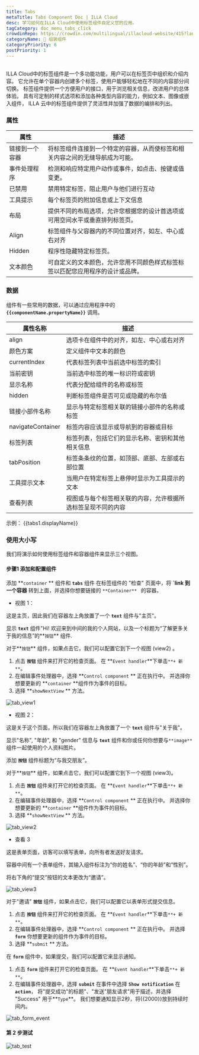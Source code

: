 ```yaml
---
title: Tabs
metaTitle: Tabs Component Doc | ILLA Cloud
desc: 学习如何在ILLA Cloud中使用标签组件自定义您的应用。
tagCategory: doc_menu_tabs_click
crowdinRepo: https://crowdin.com/multilingual/illacloud-website/415?languages=zhcn&filter=basic&value=0
categoryName: 🧬 组装组件
categoryPriority: 6
postPriority: 1
---
```


## <h2 hidden>什么是Tabs？</h2>

ILLA Cloud中的标签组件是一个多功能功能，用户可以在标签页中组织和介绍内容。 它允许在单个容器内创建多个标签，使用户能够轻松地在不同的内容部分间切换。 标签组件提供一个方便用户的接口，用于浏览相关信息，改进用户的总体体验。 具有可定制的样式选项和添加各种类型内容的能力，例如文本、图像或嵌入组件， ILLA 云中的标签组件提供了灵活性并加强了数据的编排和列出。

### 属性

| 属性                  | 描述                                                                                                                                           |
| ------------------- | -------------------------------------------------------------------------------------------------------------------------------------------- |
| 链接到一个容器             | 将标签组件连接到一个特定的容器，从而使标签和相关内容之间的无缝导航成为可能。                                                                                                       |
| 事件处理程序              | 检测和响应特定用户动作或事件，如点击、按键或值变更。                                                                                                                   |
| 已禁用                 | 禁用特定标签，阻止用户与他们进行互动                                                                                                                           |
| 工具提示                | 每个标签页的附加信息或上下文信息                                                                                                                             |
| 布局                  | 提供不同的布局选项，允许您根据您的设计首选项或可用空间水平或垂直排列标签页。                                                                                                       |
| Align               | 标签组件与父容器内的不同位置对齐，如左、中心或右对齐                                                                                                                   |
| Hidden              | 程序性隐藏特定标签页。                                                                                                                                  |
| 文本颜色                | 可自定义的文本颜色，允许您用不同颜色样式标签标签以匹配您应用程序的设计或品牌。                                                                                                      |

### 数据

组件有一些常用的数据，可以通过应用程序中的 **`{{componentName.propertyName}}`** 调用。

| 属性名称                  | 描述                                                                                                      |
| --------------------- | ------------------------------------------------------------------------------------------------------- |
| align                 | 选项卡在组件中的对齐，如左、中心或右对齐                                                                                    |
| 颜色方案                  | 定义组件中文本的颜色                                                                                              |
| currentIndex          | 代表标签列表中当前选中标签的索引                                                                                        |
| 当前密钥                  | 当前选中标签的唯一标识符或密钥                                                                                         |
| 显示名称                  | 代表分配给组件的名称或标签                                                                                           |
| hidden                | 判断标签组件是否可见或隐藏的布尔值                                                                                       |
| 链接小部件名称               | 显示与特定标签相关联的链接小部件的名称或标签                                                                                  |
| navigateContainer     | 标签内容应该显示或导航到的容器或目标                                                                                      |
| 标签列表                  | 标签列表，包括它们的显示名称、密钥和其他相关信息                                                                                |
| tabPosition           | 标签条条纹的位置，如顶部、底部、左部或右部位置                                                                                 |
| 工具提示文本                | 当用户在特定标签上悬停时显示为工具提示的文本                                                                                  |
| 查看列表                  | 视图或与每个标签相关联的内容，允许根据所选标签呈现不同的内容                                                                          |

示例： {{tabs1.displayName}}

### 使用大小写

我们将演示如何使用标签组件和容器组件来显示三个视图。

#### 步骤1 添加和配置组件

添加 **`container` ** 组件和 **`tabs`** 组件 在标签组件的 "检查" 页面中，将 **\`link 到一个容器** 转到上面，并选择你想要链接的 `**Container** ` 的容器。

-   视图 1：

这是主页，因此我们在容器左上角放置了一个 **`text`** 组件与"主页"。

显示 **`text`** 组件"Hi! 欢迎来到中间的我的个人网站，以及一个标题为“了解更多关于我的信息”的**`按钮`** 组件.

对于**`按钮`** 组件，如果点击它，我们可以配置它到下一个视图 (view2) 。

1.  点击 **`按钮`** 组件来打开它的检查页面。 在 **`Event handler`**下单击`**+ 新**`。
2.  在编辑事件处理器中，选择 **`Control component` ** 正在执行中。 并选择你想要更新的 **`container` **组件作为事件的目标。
3.  选择 **`showNextView` ** 方法。

![tab_view1](https://cdn.illacloud.com/official-website/img/docs/tab_view1.jpg)

-   视图 2：

这是关于这个页面，所以我们在容器左上角放置了一个 **`text`** 组件与"关于我"。

显示"名称", "年龄", 和 "gender" 信息与 **`text`** 组件和你或任何你想要与`**image**`组件一起使用的个人资料图片。

添加 **`按钮`** 组件标题为“与我交朋友”。

对于**`按钮`** 组件，如果点击它，我们可以配置它到下一个视图 (view3)。

1.  点击 **`按钮`** 组件来打开它的检查页面。 在 **`Event handler`**下单击`**+ 新**`。
2.  在编辑事件处理器中，选择 **`Control component` ** 正在执行中。 并选择你想要更新的 **`container` **组件作为事件的目标。
3.  选择 **`showNextView` ** 方法。

![tab_view2](https://cdn.illacloud.com/official-website/img/docs/tab_view2.jpg)

-   查看 3

这是表单页面，访客可以填写表单，向所有者发送好友请求。

容器中间有一个表单组件，其输入组件标注为“你的姓名”、“你的年龄”和“性别”。

将右下角的“提交”按钮的文本更改为“邀请”。

![tab_view3](https://cdn.illacloud.com/official-website/img/docs/tab_view3.jpg)

对于"邀请" **`按钮`** 组件，如果点击它，我们可以配置它以表单形式提交信息。

1.  点击 **`按钮`** 组件来打开它的检查页面。 在 **`Event handler`**下单击`**+ 新**`。
2.  在编辑事件处理器中，选择 **`Control component` ** 正在执行中。 并选择 **`form`** 你想要更新的组件作为事件的目标。
3.  选择 **`submit` ** 方法。

在 **`form`** 组件中，如果提交，我们可以配置它来显示通知。

1.  点击 **`form`** 组件来打开它的检查页面。 在 **`Event handler`**下单击`**+ 新**`。
2.  在编辑事件处理器中，选择 **`submit`** 在事件中选择 **`Show notification`** 在 **`action`**， 将"提交成功"的标题"、"发送"朋友请求"用于描述，并选择 "Success" 用于**`Type`**。 我们想要通知显示2秒，将{{2000}}放到持续时间内。

![tab_form_event](https://cdn.illacloud.com/official-website/img/docs/tab_form_event.jpg)

#### 第 2 步测试

![tab_test](https://cdn.illacloud.com/official-website/img/docs/tab_test.gif)
